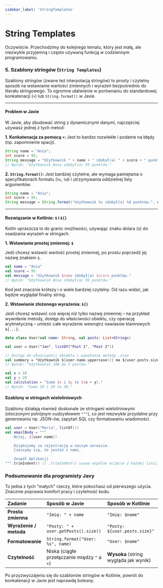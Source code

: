```yaml
---
sidebar_label: 'StringTemplates'
---
```


# String Templates

Oczywiście. Przechodzimy do kolejnego tematu, który jest małą, ale niezwykle przyjemną i często używaną funkcją w codziennym programowaniu.

### 5. Szablony stringów (`String Templates`)

Szablony stringów (zwane też interpolacją stringów) to prosty i czytelny sposób na wstawianie wartości zmiennych i wyrażeń bezpośrednio do literału stringowego. To ogromne ułatwienie w porównaniu do standardowej konkatenacji (`+`) lub `String.format()` w Javie.

---

#### Problem w Javie

W Javie, aby zbudować string z dynamicznymi danymi, najczęściej używasz jednej z tych metod:

**1. Konkatenacja za pomocą `+`:**
Jest to bardzo rozwlekłe i podatne na błędy (np. zapomnienie spacji).
```java
String name = "Ania";
int score = 95;
String message = "Użytkownik " + name + " zdobył(a) " + score + " punktów.";
// Wynik: "Użytkownik Ania zdobył(a) 95 punktów."
```

**2. `String.format()`:**
Jest bardziej czytelne, ale wymaga pamiętania o specyfikatorach formatu (`%s`, `%d`) i utrzymywania oddzielnej listy argumentów.
```java
String name = "Ania";
int score = 95;
String message = String.format("Użytkownik %s zdobył(a) %d punktów.", name, score);
```

---

#### Rozwiązanie w Kotlinie: `$` i `${}`

Kotlin upraszcza to do granic możliwości, używając znaku dolara (`$`) do osadzania wyrażeń w stringach.

**1. Wstawianie prostej zmiennej: `$`**

Jeśli chcesz wstawić wartość prostej zmiennej, po prostu poprzedź jej nazwę znakiem `$`.

```kotlin
val name = "Ania"
val score = 95
val message = "Użytkownik $name zdobył(a) $score punktów."
// Wynik: "Użytkownik Ania zdobył(a) 95 punktów."
```
Kod jest znacznie krótszy i o wiele bardziej czytelny. Od razu widać, jak będzie wyglądał finalny string.

**2. Wstawianie złożonego wyrażenia: `${}`**

Jeśli chcesz wstawić coś więcej niż tylko nazwę zmiennej – na przykład wywołanie metody, dostęp do właściwości obiektu, czy operację arytmetyczną – umieść całe wyrażenie wewnątrz nawiasów klamrowych `${...}`.

```kotlin
data class User(val name: String, val posts: List<String>)

val user = User("Jan", listOf("Post 1", "Post 2"))

// Dostęp do właściwości obiektu i wywołanie metody .size
val summary = "Użytkownik ${user.name.uppercase()} ma ${user.posts.size} postów."
// Wynik: "Użytkownik JAN ma 2 postów."

val x = 10
val y = 20
val calculation = "Suma $x i $y to ${x + y}."
// Wynik: "Suma 10 i 20 to 30."
```

#### Szablony w stringach wieloliniowych

Szablony działają również doskonale ze stringami wieloliniowymi (otoczonymi potrójnym cudzysłowem `"""`), co jest niezwykle przydatne przy generowaniu np. JSON-ów, zapytań SQL czy formatowaniu wiadomości.

```kotlin
val user = User("Maria", listOf())
val emailBody = """
    Witaj, ${user.name}!

    Dziękujemy za rejestrację w naszym serwisie.
    Cieszymy się, że jesteś z nami.

    Zespół Aplikacji
""".trimIndent() // .trimIndent() usuwa wspólne wcięcie z każdej linii.
```

### Podsumowanie dla programisty Javy

To jedna z tych "małych" rzeczy, które pokochasz od pierwszego użycia. Znacznie poprawia komfort pracy i czytelność kodu.

| Zadanie | Sposób w Javie | Sposób w Kotlinie |
| :--- | :--- | :--- |
| **Prosta zmienna** | `"Imię: " + name` | `"Imię: $name"` |
| **Wyrażenie / metoda** | `"Posty: " + user.getPosts().size()` | `"Posty: ${user.posts.size}"` |
| **Formatowanie** | `String.format("User: %s", name)` | `"User: $name"` |
| **Czytelność** | Niska (ciągłe przełączanie między `"` a `+`)| **Wysoka** (string wygląda jak wynik) |

Po przyzwyczajeniu się do szablonów stringów w Kotlinie, powrót do konkatenacji w Javie jest naprawdę bolesny.